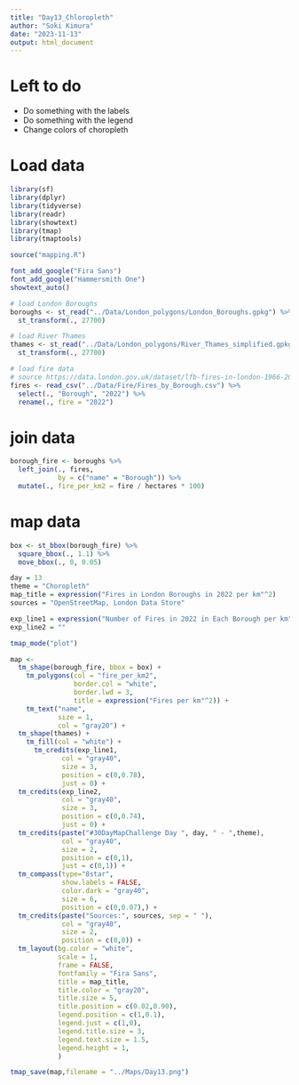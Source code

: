 ```yaml
---
title: "Day13_Chloropleth"
author: "Soki Kimura"
date: "2023-11-13"
output: html_document
---
```


# Left to do

- Do something with the labels
- Do something with the legend
- Change colors of choropleth

# Load data

```r

library(sf)
library(dplyr)
library(tidyverse)
library(readr)
library(showtext)
library(tmap)
library(tmaptools)

source("mapping.R")

font_add_google("Fira Sans")
font_add_google("Hammersmith One")
showtext_auto()

# load London Boroughs
boroughs <- st_read("../Data/London_polygons/London_Boroughs.gpkg") %>%
  st_transform(., 27700)

# load River Thames
thames <- st_read("../Data/London_polygons/River_Thames_simplified.gpkg") %>%
  st_transform(., 27700)

# load fire data
# source https://data.london.gov.uk/dataset/lfb-fires-in-london-1966-2019---fire-facts
fires <- read_csv("../Data/Fire/Fires_by_Borough.csv") %>%
  select(., "Borough", "2022") %>%
  rename(., fire = "2022")
```

# join data

```r

borough_fire <- boroughs %>%
  left_join(., fires,
            by = c("name" = "Borough")) %>%
  mutate(., fire_per_km2 = fire / hectares * 100)

```

# map data

```r


box <- st_bbox(borough_fire) %>%
  square_bbox(., 1.1) %>%
  move_bbox(., 0, 0.05)

day = 13
theme = "Choropleth"
map_title = expression("Fires in London Boroughs in 2022 per km"^2)
sources = "OpenStreetMap, London Data Store"

exp_line1 = expression("Number of Fires in 2022 in Each Borough per km"^2)
exp_line2 = ""

tmap_mode("plot")

map <- 
  tm_shape(borough_fire, bbox = box) +
    tm_polygons(col = "fire_per_km2",
                border.col = "white",
                border.lwd = 3,
                title = expression("Fires per km"^2)) + 
    tm_text("name",
            size = 1,
            col = "gray20") +
  tm_shape(thames) +
    tm_fill(col = "white") +
      tm_credits(exp_line1,
             col = "gray40",
             size = 3,
             position = c(0,0.78),
             just = 0) +
  tm_credits(exp_line2,
             col = "gray40",
             size = 3,
             position = c(0,0.74),
             just = 0) +
  tm_credits(paste("#30DayMapChallenge Day ", day, " - ",theme),
             col = "gray40",
             size = 2,
             position = c(0,1),
             just = c(0,1)) +
  tm_compass(type="8star",
             show.labels = FALSE,
             color.dark = "gray40",
             size = 6,
             position = c(0,0.07),) +
  tm_credits(paste("Sources:", sources, sep = " "), 
             col = "gray40",
             size = 2,
             position = c(0,0)) + 
  tm_layout(bg.color = "white",
            scale = 1,
            frame = FALSE,
            fontfamily = "Fira Sans",
            title = map_title,
            title.color = "gray20",
            title.size = 5,
            title.position = c(0.02,0.90),
            legend.position = c(1,0.1),
            legend.just = c(1,0),
            legend.title.size = 3,
            legend.text.size = 1.5,
            legend.height = 1,
            )

tmap_save(map,filename = "../Maps/Day13.png")
    
  
```


